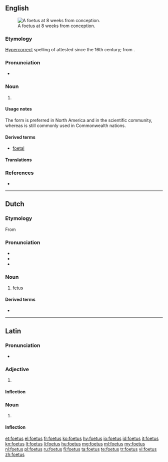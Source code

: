 {{also|fœtus}}
==English==
[[File:10 weeks pregnant.png|thumb|A foetus at 8<!--sic, see Commons. lol--> weeks from conception.]]

===Etymology===
[[hypercorrect|Hypercorrect]] spelling of {{l|en|fetus}} attested since the 16th century; from {{etyl|la|en}} {{term|sc=polytonic|fetus||bringing forth offspring|lang=la}}.

===Pronunciation===
* {{IPA|/ˈfiːtəs/|lang=en}}

===Noun===
{{en-noun|es|}}

# {{context|chiefly|British|hypercorrect|lang=en}} {{alternative spelling of|fetus|lang=en}}

====Usage notes====
The form {{term|fetus}} is preferred in North America and in the scientific community, whereas {{term|foetus}} is still commonly used in Commonwealth nations.

====Derived terms====
* [[foetal]]

====Translations====
{{trans-see|fetus}}

===References===
* {{R:Online Etymology Dictionary}}

----

==Dutch==
{{wikipedia|lang=nl}}

===Etymology===
From {{etyl|la|nl}} {{l|la|fētus}}

===Pronunciation===
* {{IPA|lang=nl|/'føːtʏs/}}
* {{audio|Nl-foetus.ogg|Audio|lang=nl}}
* {{hyphenation|foe|tus|lang=nl}}

===Noun===
{{nl-noun|n|g2=m|-en|foetusje}}

# [[fetus]]

====Derived terms====
* {{l|nl|feut}}

----

==Latin==

===Pronunciation===
* {{la-pronunc|foetus}}

===Adjective===
{{la-adj-1&2|foetus|foeta|foeta|foetum|foetum}}

# {{alternative form of|fetus|fētus|lang=la}}

====Inflection====
{{la-decl-1&2|foet}}

===Noun===
{{la-noun|foetus|foetus|foetūs|m|fourth}}

# {{alternative form of|fetus|fētus|lang=la}}

====Inflection====
{{la-decl-4th|foet}}

[[et:foetus]]
[[el:foetus]]
[[fr:foetus]]
[[ko:foetus]]
[[hy:foetus]]
[[io:foetus]]
[[id:foetus]]
[[it:foetus]]
[[kn:foetus]]
[[lt:foetus]]
[[li:foetus]]
[[hu:foetus]]
[[mg:foetus]]
[[ml:foetus]]
[[my:foetus]]
[[nl:foetus]]
[[pl:foetus]]
[[ru:foetus]]
[[fi:foetus]]
[[ta:foetus]]
[[te:foetus]]
[[tr:foetus]]
[[vi:foetus]]
[[zh:foetus]]
